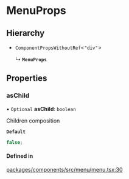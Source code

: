 # MenuProps

## Hierarchy

- `ComponentPropsWithoutRef`\<`"div"`\>

  ↳ **`MenuProps`**

## Properties

### asChild

• `Optional` **asChild**: `boolean`

Children composition

**`Default`**

```ts
false;
```

#### Defined in

[packages/components/src/menu/menu.tsx:30](https://github.com/vtex/shoreline/blob/6674ddada/packages/components/src/menu/menu.tsx#L30)
